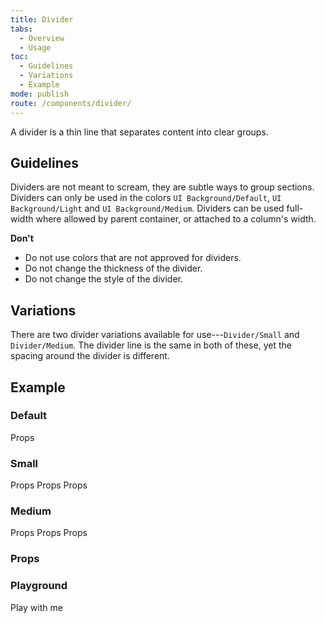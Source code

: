 ```yaml
---
title: Divider
tabs:
  - Overview
  - Usage
toc:
  - Guidelines
  - Variations
  - Example
mode: publish
route: /components/divider/
---
```



A divider is a thin line that separates content into clear groups.

<!--One to two sentences as an introduction to the component-->

## Guidelines

<!--List how to use it, sizes, widths, grid interactions, color allowances -->

Dividers are not meant to scream, they are subtle ways to group sections. Dividers can only be used in the colors `UI Background/Default`, `UI Background/Light` and `UI Background/Medium`. Dividers can be used full-width where allowed by parent container, or attached to a column's width.

**Don't**

<!--Bullet point list if needed -->

- Do not use colors that are not approved for dividers.
- Do not change the thickness of the divider.
- Do not change the style of the divider.

## Variations

<!--One ### heading per frame in Figma, explaining each component in that frame. One 'content' section per variation if needed -->

There are two divider variations available for use---`Divider/Small` and `Divider/Medium`. The divider line is the same in both of these, yet the spacing around the divider is different.

## Example

<FigmaImage
  url="https://www.figma.com/file/0bGXR2sCwMVSDNyyzu5BXrO5/Desktop-UI?node-id=982%3A5365"
  alt="Figma design of divider"
/>

### Default

<Divider>Props</Divider>

### Small

<Divider variant="small" color="lighter">
  Props
</Divider>
<Divider variant="small" color="light">
  Props
</Divider>
<Divider variant="small">Props</Divider>

### Medium

<Divider variant="medium" color="lighter">
  Props
</Divider>
<Divider variant="medium" color="light">
  Props
</Divider>
<Divider variant="medium">Props</Divider>

### Props

<PropsTable props={Divider.__docgenInfo.props} />

### Playground

<Playground>
  <Divider>Play with me</Divider>
</Playground>
